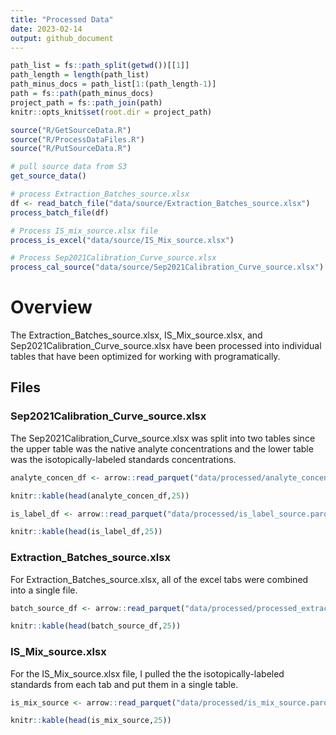 ```yaml
---
title: "Processed Data"
date: 2023-02-14
output: github_document
---
```


```r
path_list = fs::path_split(getwd())[[1]]
path_length = length(path_list)
path_minus_docs = path_list[1:(path_length-1)]
path = fs::path(path_minus_docs)
project_path = fs::path_join(path)
knitr::opts_knit$set(root.dir = project_path)
```


```r
source("R/GetSourceData.R")
source("R/ProcessDataFiles.R")
source("R/PutSourceData.R")
```

```r
# pull source data from S3
get_source_data()

# process Extraction_Batches_source.xlsx
df <- read_batch_file("data/source/Extraction_Batches_source.xlsx")
process_batch_file(df)

# Process IS_mix_source.xlsx file
process_is_excel("data/source/IS_Mix_source.xlsx")

# Process Sep2021Calibration_Curve_source.xlsx
process_cal_source("data/source/Sep2021Calibration_Curve_source.xlsx")
```

# Overview

The Extraction_Batches_source.xlsx, IS_Mix_source.xlsx, and Sep2021Calibration_Curve_source.xlsx have been processed into individual tables that have been optimized for working with programatically.

## Files

### Sep2021Calibration_Curve_source.xlsx

The Sep2021Calibration_Curve_source.xlsx was split into two tables since the upper table was the native analyte concentrations and the lower table was the isotopically-labeled standards concentrations.

```r
analyte_concen_df <- arrow::read_parquet("data/processed/analyte_concentrations.parquet")

knitr::kable(head(analyte_concen_df,25))
```

```r
is_label_df <- arrow::read_parquet("data/processed/is_label_source.parquet")

knitr::kable(head(is_label_df,25))
```

### Extraction_Batches_source.xlsx

For Extraction_Batches_source.xlsx, all of the excel tabs were combined into a single file.

```r
batch_source_df <- arrow::read_parquet("data/processed/processed_extract_batch_source.parquet")

knitr::kable(head(batch_source_df,25))
```

### IS_Mix_source.xlsx

For the IS_Mix_source.xlsx file, I pulled the the isotopically-labeled standards from each tab and put them in a single table.

```r
is_mix_source <- arrow::read_parquet("data/processed/is_mix_source.parquet")

knitr::kable(head(is_mix_source,25))
```
